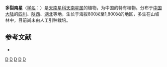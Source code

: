 {{Speciesbox 
| genus = Arisaema
| species = multisectum
| authority = Engl.
}}

'''多裂南星'''（[[学名|学名]]：{{lang|la|''Arisaema multisectum''}}）是[[天南星科|天南星科]][[天南星属|天南星属]]的植物，为中国的特有植物。分布于[[中国大陆|中国大陆]]的[[四川|四川]]、[[陕西|陕西]]、[[湖北|湖北]]等地，生长于海拔800米至1,800米的地区，多生在山坡林中，目前尚未由人工引种栽培。

== 参考文献 ==
<div class="references-small">
* {{cite web| url =http://www.bioinfo.cn/db05/KmzwSpecies.php?action=view&id=817| title =多裂南星| work =《中国高等植物数据库全库》| publisher =中国科学院微生物研究所| author =昆明植物研究所| accessdate =2009-02-21| deadurl =yes| archiveurl =https://web.archive.org/web/20160305030221/http://www.bioinfo.cn/db05/KmzwSpecies.php?action=view&id=817| archivedate =2016-03-05}}
</div>
{{Taxonbar|from=Q10933117}}

{{DEFAULTSORT:Arisaema multisectum}}
[[Category:天南星属|D]]
[[Category:中國特有植物|D]]
[[Category:四川植物|D]]
[[Category:陕西植物|D]]
[[Category:湖北植物|D]]